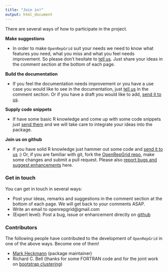 ```yaml
---
title: "Join in!"
output: html_document
---
```


There are several ways of how to participate in the project.

**<i class="icon-comment"></i> Make suggestions**

* In order to make `OpenRepGrid` suit your needs we need to know what features you need, what you miss and what you feel needs improvement. So please don't hesitate to [tell us](#get-in-touch). Just share your ideas in the comment section at the bottom of each page. 

       
**<i class="icon-pencil"></i> Build the documentation** 

* If you feel the documentation needs improvement or you have a use case you would like to see in the documentation, just [tell us](#get-in-touch) in the comment section. Or if you have a draft you would like to add, [send it to us](#get-in-touch).

**<i class="icon-align-justify"></i> Supply code snippets** 

* If have some basic R knowledge and come up with some code snippets just [send them](#get-in-touch) and we will take care to integrate your ideas into the package.

**<i class="icon-user"></i> Join us on github** 

* If you have solid R knowledge just hammer out some code and [send it to us](#get-in-touch) :) Or, if you are familiar with git, fork the [OpenRepGrid repo](https://github.com/markheckmann/OpenRepGrid), make some changes and submit a pull request. Please also [report bugs and suggest enhancements](https://github.com/markheckmann/OpenRepGrid/issues) here.

<!--
**<i class="icon-gift"></i> Give financial support**

* If you like to help us paying the server hosting costs, just make a small donation. <form action="https://www.paypal.com/cgi-bin/webscr" method="post" target="_top">
<input type="hidden" name="cmd" value="_s-xclick">
<input type="hidden" name="hosted_button_id" value="ZMJ3KA9XW9FCN">
<input type="image" src="https://www.paypalobjects.com/en_US/i/btn/btn_donate_SM.gif" border="0" name="submit" alt="PayPal - The safer, easier way to pay online!">
<img alt="" border="0" src="https://www.paypalobjects.com/de_DE/i/scr/pixel.gif" width="1" height="1">
</form>

-->


### Get in touch

You can get in touch in several ways:

* Post your ideas, remarks and suggestions in the comment section at the bottom of each page. We will get back to your comments ASAP.
* Write an email to openrepgrid@gmail.com
* (Expert level): Post a bug, issue or enhancement directly on [github](https://github.com/markheckmann/OpenRepGrid/issues)


### Contributors

The following people have contributed to the development of `OpenRepGrid` in one of the above ways. Become one of them!

* [Mark Heckmann](http://www.markheckmann.de) (package maintainer)
* Richard C. Bell (thanks for some FORTRAN code and for the joint work on [bootstrap clustering](slideshare.net/markheckmann/a-new-development-in-the-hierarchical-clustering-of-repertory-grid-data-24444362)) 



